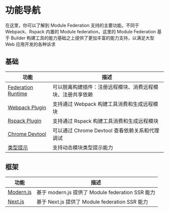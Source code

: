 # 功能导航

在这里，你可以了解到 Module Federation 支持的主要功能。不同于 Webpack、Rspack 内置的 Module federation，这里的 Module Federation 基于 Builder 构建工具的能力基础之上提供了更加丰富的能力支持，以满足大型 Web 应用开发的各种诉求

## 基础

| 功能                                                              | 描述                                                       |
| ----------------------------------------------------------------- | ---------------------------------------------------------- |
| [Federation Runtime](../basic/runtime)                            | 可以脱离构建插件：注册远程模块、消费远程模块、注册共享依赖 |
| [Webpack Plugin](../basic/webpack)                                | 支持通过 Webpack 构建工具消费和生成远程模块                |
| [Rspack Plugin](../basic/rspack)                                  | 支持通过 Rspack 构建工具消费和生成远程模块                 |
| [Chrome Devtool](../basic/chrome-devtool)                         | 可以通过 Chrome Devtool 查看依赖关系和代理调试             |
| [类型提示](../basic/type-prompt)                                  | 支持动态模块类型提示能力                                   |

## 框架

| 功能                           | 描述                                           |
| ------------------------------ | ---------------------------------------------- |
| [Modern.js](../framework/modernjs) | 基于 modern.js 提供了 Module federation SSR 能力 |
| [Next.js](../framework/nextjs) | 基于 Next.js 提供了 Module federation SSR 能力 |
